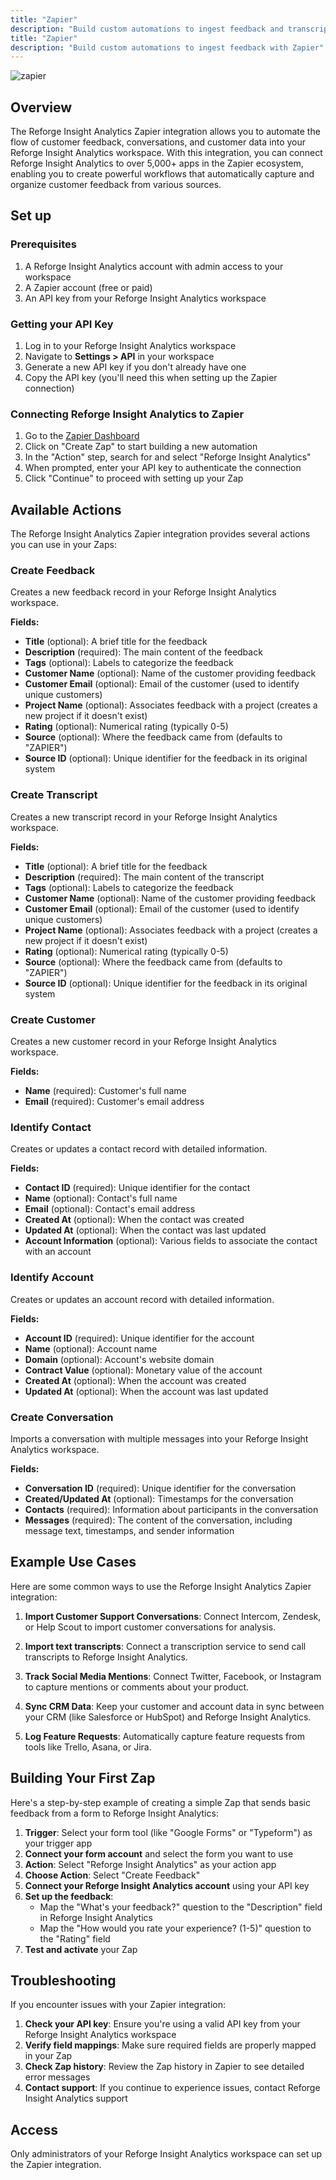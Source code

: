 ```yaml
---
title: "Zapier"
description: "Build custom automations to ingest feedback and transcripts with Zapier"
title: "Zapier"
description: "Build custom automations to ingest feedback with Zapier"
---
```


![zapier](/images/zapier.png)

## Overview

The Reforge Insight Analytics Zapier integration allows you to automate the flow of customer feedback, conversations, and customer data into your Reforge Insight Analytics workspace. With this integration, you can connect Reforge Insight Analytics to over 5,000+ apps in the Zapier ecosystem, enabling you to create powerful workflows that automatically capture and organize customer feedback from various sources.

## Set up

### Prerequisites

1. A Reforge Insight Analytics account with admin access to your workspace
2. A Zapier account (free or paid)
3. An API key from your Reforge Insight Analytics workspace

### Getting your API Key

1. Log in to your Reforge Insight Analytics workspace
2. Navigate to **Settings > API** in your workspace
3. Generate a new API key if you don't already have one
4. Copy the API key (you'll need this when setting up the Zapier connection)

### Connecting Reforge Insight Analytics to Zapier

1. Go to the [Zapier Dashboard](https://zapier.com/app/dashboard)
2. Click on "Create Zap" to start building a new automation
3. In the "Action" step, search for and select "Reforge Insight Analytics"
4. When prompted, enter your API key to authenticate the connection
5. Click "Continue" to proceed with setting up your Zap

## Available Actions

The Reforge Insight Analytics Zapier integration provides several actions you can use in your Zaps:

### Create Feedback

Creates a new feedback record in your Reforge Insight Analytics workspace.

**Fields:**

- **Title** (optional): A brief title for the feedback
- **Description** (required): The main content of the feedback
- **Tags** (optional): Labels to categorize the feedback
- **Customer Name** (optional): Name of the customer providing feedback
- **Customer Email** (optional): Email of the customer (used to identify unique customers)
- **Project Name** (optional): Associates feedback with a project (creates a new project if it doesn't exist)
- **Rating** (optional): Numerical rating (typically 0-5)
- **Source** (optional): Where the feedback came from (defaults to "ZAPIER")
- **Source ID** (optional): Unique identifier for the feedback in its original system

### Create Transcript

Creates a new transcript record in your Reforge Insight Analytics workspace.

**Fields:**

- **Title** (optional): A brief title for the feedback
- **Description** (required): The main content of the transcript
- **Tags** (optional): Labels to categorize the feedback
- **Customer Name** (optional): Name of the customer providing feedback
- **Customer Email** (optional): Email of the customer (used to identify unique customers)
- **Project Name** (optional): Associates feedback with a project (creates a new project if it doesn't exist)
- **Rating** (optional): Numerical rating (typically 0-5)
- **Source** (optional): Where the feedback came from (defaults to "ZAPIER")
- **Source ID** (optional): Unique identifier for the feedback in its original system

### Create Customer

Creates a new customer record in your Reforge Insight Analytics workspace.

**Fields:**

- **Name** (required): Customer's full name
- **Email** (required): Customer's email address

### Identify Contact

Creates or updates a contact record with detailed information.

**Fields:**

- **Contact ID** (required): Unique identifier for the contact
- **Name** (optional): Contact's full name
- **Email** (optional): Contact's email address
- **Created At** (optional): When the contact was created
- **Updated At** (optional): When the contact was last updated
- **Account Information** (optional): Various fields to associate the contact with an account

### Identify Account

Creates or updates an account record with detailed information.

**Fields:**

- **Account ID** (required): Unique identifier for the account
- **Name** (optional): Account name
- **Domain** (optional): Account's website domain
- **Contract Value** (optional): Monetary value of the account
- **Created At** (optional): When the account was created
- **Updated At** (optional): When the account was last updated

### Create Conversation

Imports a conversation with multiple messages into your Reforge Insight Analytics workspace.

**Fields:**

- **Conversation ID** (required): Unique identifier for the conversation
- **Created/Updated At** (optional): Timestamps for the conversation
- **Contacts** (required): Information about participants in the conversation
- **Messages** (required): The content of the conversation, including message text, timestamps, and sender information

## Example Use Cases

Here are some common ways to use the Reforge Insight Analytics Zapier integration:

1. **Import Customer Support Conversations**: Connect Intercom, Zendesk, or Help Scout to import customer conversations for analysis.

2. **Import text transcripts**: Connect a transcription service to send call transcripts to Reforge Insight Analytics.

3. **Track Social Media Mentions**: Connect Twitter, Facebook, or Instagram to capture mentions or comments about your product.

4. **Sync CRM Data**: Keep your customer and account data in sync between your CRM (like Salesforce or HubSpot) and Reforge Insight Analytics.

5. **Log Feature Requests**: Automatically capture feature requests from tools like Trello, Asana, or Jira.

## Building Your First Zap

Here's a step-by-step example of creating a simple Zap that sends basic feedback from a form to Reforge Insight Analytics:

1. **Trigger**: Select your form tool (like "Google Forms" or "Typeform") as your trigger app
2. **Connect your form account** and select the form you want to use
3. **Action**: Select "Reforge Insight Analytics" as your action app
4. **Choose Action**: Select "Create Feedback"
5. **Connect your Reforge Insight Analytics account** using your API key
6. **Set up the feedback**:
   - Map the "What's your feedback?" question to the "Description" field in Reforge Insight Analytics
   - Map the "How would you rate your experience? (1-5)" question to the "Rating" field
7. **Test and activate** your Zap

## Troubleshooting

If you encounter issues with your Zapier integration:

1. **Check your API key**: Ensure you're using a valid API key from your Reforge Insight Analytics workspace
2. **Verify field mappings**: Make sure required fields are properly mapped in your Zap
3. **Check Zap history**: Review the Zap history in Zapier to see detailed error messages
4. **Contact support**: If you continue to experience issues, contact Reforge Insight Analytics support

## Access

Only administrators of your Reforge Insight Analytics workspace can set up the Zapier integration.
